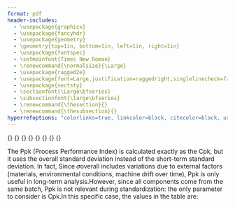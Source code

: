 ```yaml
---
format: pdf
header-includes:
  - \usepackage{graphicx}
  - \usepackage{fancyhdr}
  - \usepackage{geometry}
  - \geometry{top=1in, bottom=1in, left=1in, right=1in}
  - \usepackage{fontspec}
  - \setmainfont{Times New Roman}
  - \renewcommand{\normalsize}{\Large}
  - \usepackage{ragged2e}
  - \usepackage[font=Large,justification=raggedright,singlelinecheck=false]{caption}
  - \usepackage{sectsty}
  - \sectionfont{\Large\bfseries}
  - \subsectionfont{\large\bfseries}
  - \renewcommand{\thesection}{}
  - \renewcommand{\thesubsection}{}
hyperrefoptions: "colorlinks=true, linkcolor=black, citecolor=black, urlcolor=black, pdfborder={0 0 0}"
---
```


\thispagestyle{empty}
\begin{center}
\begin{minipage}[c]{0.25\textwidth}
  \includegraphics[width=4cm]{logouniversita.png}
\end{minipage}
\hfill
\begin{minipage}[c]{0.7\textwidth}
{\huge UNIVERSITÀ DEGLI} \\[0.5cm]
{\huge STUDI DI PERUGIA} \\[0.5cm]
BACHELOR’S DEGREE IN ENGINEERING \\[0.1cm]
MANAGEMENT
\end{minipage}
\end{center}

\vspace{5cm}

\begin{center}
{\huge The Significance of Quantitative Analysis} \\[0.5cm]
{\huge and Monitoring Capability Indices in} \\[0.5cm]
{\huge Process Quality Standardization and Control}
\end{center}

\vfill

\begin{flushleft}
Thesis Author: Simone Massinelli \\[0.1cm]
Thesis Advisor: Gianluca Rossi \\[0.1cm]
Thesis Co-Advisor: Alessio Troiani
\end{flushleft}

\newpage

\thispagestyle{empty}

\tableofcontents

\vspace{1cm}

\tableofcontents

\newpage

\setcounter{page}{1}
{\Large\bfseries Introduction}
\section{Introduction}
\subsection{The Company’s Request and my Internship Experience}
\subsection{My Personal Goal}
\subsection{Objectives and Structure of the Thesis}

{\Large\bfseries Part 1 : The Standardization Process and a Practical Application within the Company}
\part{The Standardization Process and a Practical Application within the Company}

{\Large\bfseries The Standardization Process}
\section{The Standardization Process}
\subsection{Role of ISO 9001 within the Company}
\subsection{Description of the Document SPPAP}
\subsection{Submission and Approval}

{\Large\bfseries Description of the Standardized Component}
\section{Description of the Standardized Component}
\subsection{The L-Shape Rotary Hammer}
\subsection{Gearbox of the Tool}

{\Large\bfseries The Measuring Instrument and the Gage R\&R}
\section{The Measuring Instrument and the Gage R\&R}
\subsection{ZEISS Contura CMM}
\subsection{Gage R\&R Process and Results}

{\Large\bfseries Cpk Index and Other Statistical Tools}
\section{Cpk Index and Other Statistical Tools}
\subsection{Cpk Index}
\subsection{Associated Parameters}
\subsection{Normalization by Means of Transforms}

{\Large\bfseries Part 2 : Statistical Analysis of the Evolution of the Cpk Index and its Benefits}
\part{Statistical Analysis of the Evolution of the Cpk Index and its Benefits}

{\Large\bfseries Data Collection and Feature Engineering}
\section{Data Collection and Feature Engineering}
\section{Data Cleaning}
\section{Exploratory Data Analysis}



The Ppk (Process Performance Index) is calculated exactly as the Cpk, but it uses the overall standard deviation instead of the short-term standard deviation. In fact, Since 𝜎overall includes variations due to external factors (materials, environmental conditions, machine drift over time), Ppk is only useful in long-term analysis.However, since all components come from the same batch, Ppk is not relevant during standardization: the only parameter to consider is Cpk.In this specific case, the values in the table are: